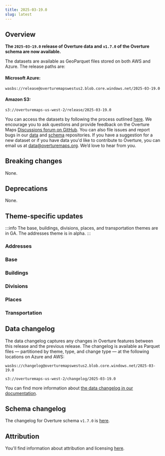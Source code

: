 ```yaml
---
title: 2025-03-19.0
slug: latest
---
```


## Overview

**The `2025-03-19.0` release of Overture data and `v1.7.0` of the Overture schema are now available.** 

The datasets are available as GeoParquet files stored on both AWS and Azure. The release paths are:

#### Microsoft Azure:
```
wasbs://release@overturemapswestus2.blob.core.windows.net/2025-03-19.0
```

#### Amazon S3:
```
s3://overturemaps-us-west-2/release/2025-03-19.0
```

You can access the datasets by following the process outlined [here](/getting-data). We encourage you to ask questions and provide feedback on the Overture Maps [Discussions forum on GitHub](https://github.com/orgs/OvertureMaps/discussions). You can also file issues and report bugs in our [data](https://github.com/OvertureMaps/data/issues) and [schema](https://github.com/OvertureMaps/schema/issues) repositories. If you have a suggestion for a new dataset or if you have data you'd like to contribute to Overture, you can email us at data@overturemaps.org. We’d love to hear from you.


## Breaking changes

None. 

## Deprecations

None.

## Theme-specific updates

:::info
The base, buildings, divisions, places, and transportation themes are in GA. The addresses theme is in alpha. 
:::

### Addresses



### Base



### Buildings



### Divisions


### Places



### Transportation

  
## Data changelog

The data changelog captures any changes in Overture features between this release and the previous release. The changelog is available as Parquet files &mdash; partitioned by theme, type, and change type &mdash; at the following locations on Azure and AWS:

```
wasbs://changelog@overturemapswestus2.blob.core.windows.net/2025-03-19.0
```
```
s3://overturemaps-us-west-2/changelog/2025-03-19.0
```

You can find more information about [the data changelog in our documentation](https://docs.overturemaps.org/gers/changelog/).

## Schema changelog
The changelog for Overture schema `v1.7.0` is [here](https://github.com/OvertureMaps/schema/releases). 

## Attribution  

You'll find information about attribution and licensing [here](/attribution).

